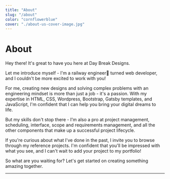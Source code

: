 ```yaml
---
title: "About"
slug: "/about"
color: "cornflowerblue"
cover: "./about-us-cover-image.jpg"
---
```


# About

Hey there! It's great to have you here at Day Break Designs. 

Let me introduce myself - I'm a railway engineer🚂 turned web developer, and I couldn't be more excited to work with you!

For me, creating new designs and solving complex problems with an engineering mindset is more than just a job - it's a passion. 
With my expertise in HTML, CSS, Wordpress, Bootstrap, Gatsby templates, and JavaScript, I'm confident that I can help you bring your digital dreams to life.

But my skills don't stop there - I'm also a pro at project management, scheduling, interface, scope and requirements management, and all the other components that make up a successful project lifecycle.

If you're curious about what I've done in the past, I invite you to browse through my reference projects. 
I'm confident that you'll be impressed with what you see, and I can't wait to add your project to my portfolio!

So what are you waiting for? Let's get started on creating something amazing together.





_______________________________________________________________________________________________________________________

